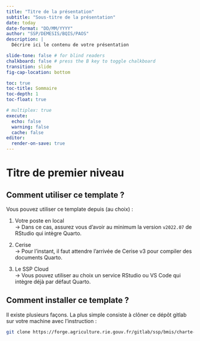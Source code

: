 ```yaml
---
title: "Titre de la présentation"
subtitle: "Sous-titre de la présentation"
date: today
date-format: "DD/MM/YYYY"
author: "SSP/DEMESIS/BQIS/PAOS"
description: |
  Décrire ici le contenu de votre présentation

slide-tone: false # for blind readers
chalkboard: false # press the B key to toggle chalkboard
transition: slide
fig-cap-location: bottom

toc: true
toc-title: Sommaire
toc-depth: 1
toc-float: true

# multiplex: true
execute:
  echo: false
  warning: false
  cache: false
editor:
  render-on-save: true
---
```


# Titre de premier niveau {.backgroundTitre}

## Comment utiliser ce template ?

Vous pouvez utiliser ce template depuis (au choix) :  

1. Votre poste en local  
    -> Dans ce cas, assurez vous d'avoir au minimum la version `v2022.07` de RStudio qui intègre Quarto.

2. Cerise  
    -> Pour l'instant, il faut attendre l'arrivée de Cerise v3 pour compiler des documents Quarto.
    
3. Le SSP Cloud  
    -> Vous pouvez utiliser au choix un service RStudio ou VS Code qui intègre déjà par défaut Quarto.
    

## Comment installer ce template ?

Il existe plusieurs façons. La plus simple consiste à clôner ce dépôt gitlab sur votre machine avec l'instruction :  

 ``` bash
 git clone https://forge.agriculture.rie.gouv.fr/gitlab/ssp/bmis/charte-graphique/masa-quarto.git
 ```
 